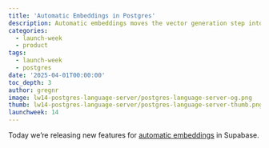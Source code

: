 ```yaml
---
title: 'Automatic Embeddings in Postgres'
description: Automatic embeddings moves the vector generation step into Postgres
categories:
  - launch-week
  - product
tags:
  - launch-week
  - postgres
date: '2025-04-01T00:00:00'
toc_depth: 3
author: gregnr
image: lw14-postgres-language-server/postgres-language-server-og.png
thumb: lw14-postgres-language-server/postgres-language-server-thumb.png
launchweek: 14
---
```


Today we’re releasing new features for [automatic embeddings](https://supabase.com/docs/guides/ai/automatic-embeddings) in Supabase.
